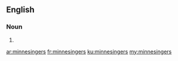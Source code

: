 ==English==

===Noun===
{{head|en|plural}}

# {{plural of|minnesinger|lang=en|nocat=1}}

[[ar:minnesingers]]
[[fr:minnesingers]]
[[ku:minnesingers]]
[[my:minnesingers]]